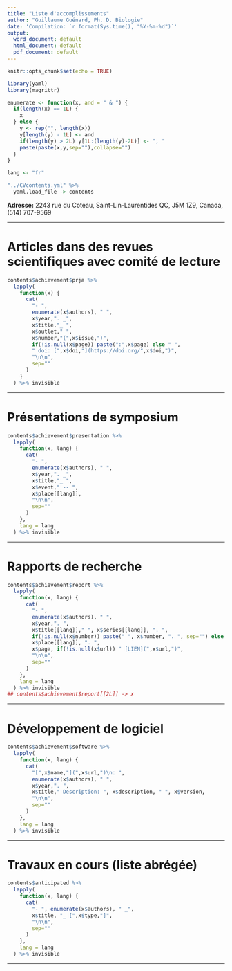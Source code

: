 ```yaml
---
title: "Liste d'accomplissements"
author: "Guillaume Guénard, Ph. D. Biologie"
date: 'Compilation: `r format(Sys.time(), "%Y-%m-%d")`'
output:
  word_document: default
  html_document: default
  pdf_document: default
---
```


```r
knitr::opts_chunk$set(echo = TRUE)

library(yaml)
library(magrittr)

enumerate <- function(x, and = " & ") {
  if(length(x) == 1L) {
    x
  } else {
    y <- rep("", length(x))
    y[length(y) - 1L] <- and
    if(length(y) > 2L) y[1L:(length(y)-2L)] <- ", "
    paste(paste(x,y,sep=""),collapse="")
  }
}

lang <- "fr"

"../CVcontents.yml" %>%
  yaml.load_file -> contents
```

**Adresse:** 2243 rue du Coteau, Saint-Lin-Laurentides QC, J5M 1Z9, Canada,
(514) 707-9569

---

# Articles dans des revues scientifiques avec comité de lecture

```r
contents$achievement$prja %>%
  lapply(
    function(x) {
      cat(
        "- ",
        enumerate(x$authors), " ",
        x$year,". _",
        x$title,"_ ",
        x$outlet," ",
        x$number,"(",x$issue,")",
        if(!is.null(x$page)) paste(":",x$page) else " ",
        " doi: [",x$doi,"](https://doi.org/",x$doi,")",
        "\n\n",
        sep=""
      )
    }
  ) %>% invisible
```

---

# Présentations de symposium

```r
contents$achievement$presentation %>%
  lapply(
    function(x, lang) {
      cat(
        "- ",
        enumerate(x$authors), " ",
        x$year,". _",
        x$title,"_ ",
        x$event," -- ",
        x$place[[lang]],
        "\n\n",
        sep=""
      )
    },
    lang = lang
  ) %>% invisible
```

---

# Rapports de recherche

```r
contents$achievement$report %>%
  lapply(
    function(x, lang) {
      cat(
        "- ",
        enumerate(x$authors), " ",
        x$year,". ",
        x$title[[lang]]," ", x$series[[lang]], ". ",
        if(!is.null(x$number)) paste(" ", x$number, ". ", sep="") else ". ",
        x$place[[lang]], ". ",
        x$page, if(!is.null(x$url)) " [LIEN](",x$url,")",
        "\n\n",
        sep=""
      )
    },
    lang = lang
  ) %>% invisible
## contents$achievement$report[[2L]] -> x
```

---

# Développement de logiciel

```r
contents$achievement$software %>%
  lapply(
    function(x, lang) {
      cat(
        "[",x$name,"](",x$url,")\n: ",
        enumerate(x$authors), " ",
        x$year,". ",
        x$title," Description: ", x$description, " ", x$version,
        "\n\n",
        sep=""
      )
    },
    lang = lang
  ) %>% invisible
```

---

# Travaux en cours (liste abrégée)

```r
contents$anticipated %>%
  lapply(
    function(x, lang) {
      cat(
        "- ", enumerate(x$authors), " _",
        x$title, "_ [",x$type,"]",
        "\n\n",
        sep=""
      )
    },
    lang = lang
  ) %>% invisible
```

---
